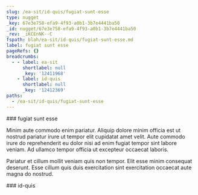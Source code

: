 ```yaml
---
slug: /ea-sit/id-quis/fugiat-sunt-esse
type: nugget
_key: 67e3e758-efa9-4f93-a0b1-3b7e4441ba50
_id: nugget/67e3e758-efa9-4f93-a0b1-3b7e4441ba50
_rev: _iKCEnNK--C
fspath: blah/ea-sit/id-quis/fugiat-sunt-esse.md
label: fugiat sunt esse
pageRefs: {}
breadcrumbs:
  - - label: ea-sit
      shortlabel: null
      _key: '12411968'
    - label: id-quis
      shortlabel: null
      _key: '12412369'
paths:
  - /ea-sit/id-quis/fugiat-sunt-esse
---
```


<NuggetArea>
<Nugget slug="/ea-sit/id-quis/fugiat-sunt-esse" type="nugget" _key="67e3e758-efa9-4f93-a0b1-3b7e4441ba50" _id="nugget/67e3e758-efa9-4f93-a0b1-3b7e4441ba50" _rev="_iKCEnNK--C" fspath="blah/ea-sit/id-quis/fugiat-sunt-esse.md" label="fugiat sunt esse" paths="/ea-sit/id-quis/fugiat-sunt-esse">
<NuggetBody>
### fugiat sunt esse

Minim aute commodo enim pariatur. Aliquip dolore minim officia est ut nostrud pariatur irure ut tempor elit cupidatat amet velit. Aute commodo irure do reprehenderit eu dolor nisi ad enim fugiat tempor sint labore veniam. Ad ullamco tempor officia ut excepteur occaecat laboris.

Pariatur et cillum mollit veniam quis non tempor. Elit esse minim consequat deserunt. Esse cillum quis duis exercitation sint exercitation occaecat aute magna do nostrud.

</NuggetBody>
<Breadcrumbs>
<Crumbs>
<Crumb _key="12411968" label="ea-sit" /><Crumb _key="12412369" label="id-quis" />
</Crumbs>
</Breadcrumbs>
</Nugget>

<NuggetsInbound>
</NuggetsInbound>
<NuggetsOutbound>
</NuggetsOutbound>
</NuggetArea>
<PassagesInbound>
<Passage direction="inbound" type="passage" _key="12412369" _id="passage/12412369" _rev="_iKCEnMy---" label="id-quis" passage="id-quis" fspath="blah/ea-sit/id-quis" paths="/ea-sit/id-quis" slug="/ea-sit/id-quis">
<NuggetBody>
### id-quis

</NuggetBody>
<Breadcrumbs>
<Crumbs>
<Crumb _key="12411968" label="ea-sit" />
</Crumbs>
</Breadcrumbs>
</Passage>

</PassagesInbound>
<PassagesOutbound>
</PassagesOutbound>